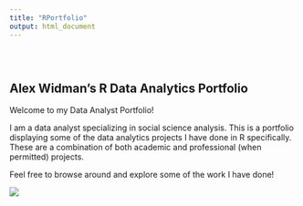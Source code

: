 ```yaml
---
title: "RPortfolio"
output: html_document
---
```


<style type="text/css">
.title {
  display: none;
}

#getting-started img {
  margin-right: 10px;
}

</style>

<div class="row" style="padding-top: 30px;">
<div class="col-sm-6">

# **Alex Widman's R Data Analytics Portfolio**

Welcome to my Data Analyst Portfolio!

I am a data analyst specializing in social science analysis. This is a portfolio displaying some of the data analytics projects I have done in R specifically. These are a combination of both academic and professional (when permitted) projects.

Feel free to browse around and explore some of the work I have done!

</div>
<div class="col-sm-6">

<a href = "https://crumplab.github.io">
![](images/logo.png)
</a>
</div>
